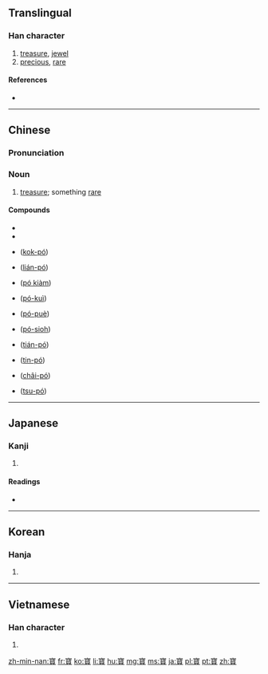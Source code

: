 {{also|宝|寳}}
==Translingual==

===Han character===
{{Han char|rn=40|rad=宀|as=17|sn=20|four=30806|canj=JMUC|ids=⿱宀⿱珤貝}}

# [[treasure]], [[jewel]]
# [[precious]], [[rare]]

====References====
* {{Han ref|kx=0293.120|dkj=07376|dj=0579.320|hdz=20958.030|uh=5BF6|ud=23542|bh=C45F|bd=50271}}

----
==Chinese==
{{zh-forms|s=宝}}

===Pronunciation===
{{zh-pron
|m=bǎo
|c=bou2
|h=pfs=
|md=
|mn=pó
|w=
|mc=y
|oc=y
|cat=n
}}

===Noun===
{{zh-noun}}

# [[treasure]]; something [[rare]]

====Compounds====
* {{zh-l|寶寶盤}}
* {{zh-l|寶寶}}
* {{zh-l|國寶}} ([[kok-pó]])
* {{zh-l|撚寶}} ([[lián-pó]])
* {{zh-l|寶劍}} ([[pó kiàm]])
* {{zh-l|寶貴}} ([[pó-kuì]])
* {{zh-l|寶貝}} ([[pó-puè]])
* {{zh-l|寶惜}} ([[pó-sioh]])
* {{zh-l|展寶}} ([[tián-pó]])
* {{zh-l|珍寶}} ([[tin-pó]])
* {{zh-l|財寶}} ([[châi-pó]])
* {{zh-l|珠寶}} ([[tsu-pó]])

----

==Japanese==

===Kanji===
{{ja-kanji|grade=|rs=宀17|style=ky|shin=宝}}

# {{defn|lang=ja|sort=宀17}}

====Readings====
* {{ja-readings|kanyoon=[[ほ]] (ho)|goon=[[ほう]] (hō)|kanon=[[ほう]] (hō)|kun=[[たから]] (takara)}}

----

==Korean==

===Hanja===
{{ko-hanja|hangeul=보|rv=bo|mr=po}}

# {{defn|lang=ko|sort=宀17}}

----

==Vietnamese==

===Han character===
{{vi-hantu|[[bảo]], [[báu]], [[bửu]]|rs=宀17}}

# {{defn|lang=vi|sort=宀17}}

[[zh-min-nan:寶]]
[[fr:寶]]
[[ko:寶]]
[[li:寶]]
[[hu:寶]]
[[mg:寶]]
[[ms:寶]]
[[ja:寶]]
[[pl:寶]]
[[pt:寶]]
[[zh:寶]]